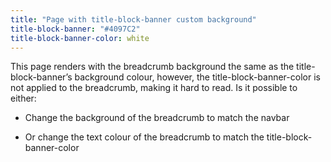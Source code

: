 ---
title: "Page with title-block-banner custom background"
title-block-banner: "#4097C2"
title-block-banner-color: white
---

This page renders with the breadcrumb background the same as the title-block-banner's background colour, however, the title-block-banner-color is not applied to the breadcrumb, making it hard to read. Is it possible to either:

-   Change the background of the breadcrumb to match the navbar

-   Or change the text colour of the breadcrumb to match the title-block-banner-color
